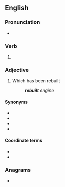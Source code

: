 ==English==

===Pronunciation===
* {{IPA|en|/ɹiˈbɪlt/}}
*: {{rhymes|en|ɪlt|s=2}}

===Verb===
{{head|en|verb form}}

# {{en-past of|rebuild}}

===Adjective===
{{en-adj|-}}

# Which has been rebuilt
#: '''''rebuilt''' engine''

====Synonyms====
* {{l|en|reassembled}}
* {{l|en|reconditioned}}
* {{l|en|reconstructed}}
* {{l|en|remanufactured}}

====Coordinate terms====
* {{l|en|core charge}}
* {{l|en|core exchange}}

===Anagrams===
* {{anagrams|en|a=beilrtu|bluiter}}
